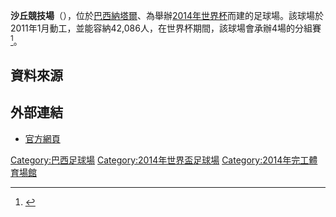 {{Infobox stadium
| name                = 沙丘競技場<br>Arena das Dunas
| nickname            = 
| logo_image          = [[File:Natal,_Brazil_-_Arena_das_Dunas.jpg|200px]]
| image               = 
| fullname            = Complexo Arena das Dunas 
| location            = [[巴西|巴西]][[納塔爾_(巴西)|納塔爾]]
| coordinates         = 
| broke_ground        = 2011年1月
| built               = 
| opened              = 
| renovated           = 
| expanded            =
| closed              = 
| demolished          = 
| owner               = 
| operator            = 
| surface             = 草皮
| construction_cost   = R$ 400萬
| architect           = 
| structural engineer(roof) = 
| services engineer   = 
| general_contractor  = 
| project_manager     = 
| main_contractors    = 
| former_names        = 
| tenants             = 
| capacity            = 42,086
| dimensions          = 
| scoreboard          = 
}}
'''沙丘競技場'''（{{lang-pt|Arena das Dunas}}），位於[[巴西|巴西]][[納塔爾_(巴西)|納塔爾]]、為舉辦[[2014年世界杯|2014年世界杯]]而建的足球場。該球場於2011年1月動工，並能容納42,086人，在世界杯期間，該球場會承辦4場的分組賽<ref>{{Cite web |url=http://www.stadiumguide.com/arenadasdunas/ |title=Arena das Dunas |accessdate=2013-11-27 |archive-date=2013-12-03 |archive-url=https://web.archive.org/web/20131203001459/http://www.stadiumguide.com/arenadasdunas/ |dead-url=no }}</ref>。

== 資料來源 ==
{{Reflist}}

==外部連結==
* [http://www.arenadunas.com.br/ 官方網頁] {{Wayback|url=http://www.arenadunas.com.br/ |date=20140620220127 }}

{{2014年世界盃足球場}}

[[Category:巴西足球場|Category:巴西足球場]]
[[Category:2014年世界盃足球場|Category:2014年世界盃足球場]]
[[Category:2014年完工體育場館|Category:2014年完工體育場館]]